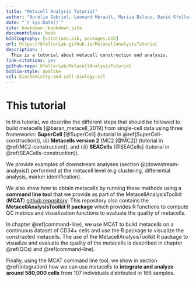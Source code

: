 ```yaml
--- 
title: "Metacell Analysis Tutorial"
author: "Aurélie Gabriel, Léonard Hérault, Mariia Bilous, David Gfeller"
date: "`r Sys.Date()`"
site: bookdown::bookdown_site
documentclass: book
bibliography: [citations.bib, packages.bib]
url: https://GfellerLab.github.io/MetacellAnalysisTutorial
description: |
  This is a tutorial about metacell construction and analysis.
link-citations: yes
github-repo: GfellerLab/MetacellAnalysisTutorial
biblio-style: apalike
csl: biochemistry-and-cell-biology.csl
---
```


# This tutorial{.unnumbered}

In this tutorial, we describe the different steps that should be followed to build metacells [@baran_metacell_2019] from single-cell data using three frameworks:
**SuperCell** [@SuperCell] (tutorial in \@ref(SuperCell-construction)), (ii) **Metacells version 2** (MC2 [@MC2]) (tutorial in \@ref(MC2-construction)), and (iii) **SEACells** [@SEACells] (tutorial in \@ref(SEACells-construction)).

We provide examples of downstream analyses (section \@(downstream-analysis)) performed at the metacell level (e.g clustering, differential analysis, marker identification).

We also show how to obtain metacells by running these methods using a **command line tool** that we provide as part of the MetacellAnalysisToolkit (**MCAT**) [github repository](https://github.com/GfellerLab/MetacellAnalysisToolkit).
This repository also contains the **MetacellAnalysisToolkit R package** which provides R functions to compute QC
metrics and visualization functions to evaluate the quality of metacells.

In chapter \@ref(command-line), we use MCAT to build metacells on a continuous dataset of CD34+ cells and use the R package to visualize the constructed metacells.
The use of the MetacellAnalysisToolkit R package to visualize and evaluate the quality of the metacells is described in chapter \@ref(QCs) and \@ref(command-line).

Finally, using the MCAT command line tool, we show in section \@ref(integration) how we can use metacells to **integrate and analyze around 580,000 cells** from 107 individuals distributed in 166 samples.



